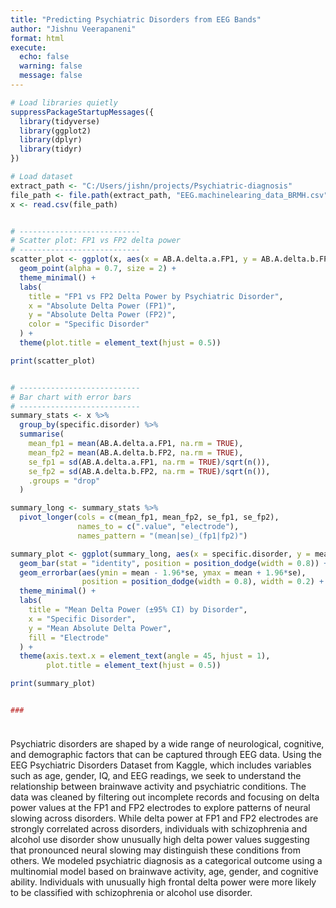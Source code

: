 ```yaml
---
title: "Predicting Psychiatric Disorders from EEG Bands"
author: "Jishnu Veerapaneni"
format: html
execute:
  echo: false
  warning: false
  message: false
---
```




```r
# Load libraries quietly
suppressPackageStartupMessages({
  library(tidyverse)
  library(ggplot2)
  library(dplyr)
  library(tidyr)
})

# Load dataset
extract_path <- "C:/Users/jishn/projects/Psychiatric-diagnosis"
file_path <- file.path(extract_path, "EEG.machinelearing_data_BRMH.csv")
x <- read.csv(file_path)


# ---------------------------
# Scatter plot: FP1 vs FP2 delta power
# ---------------------------
scatter_plot <- ggplot(x, aes(x = AB.A.delta.a.FP1, y = AB.A.delta.b.FP2, color = specific.disorder)) +
  geom_point(alpha = 0.7, size = 2) +
  theme_minimal() +
  labs(
    title = "FP1 vs FP2 Delta Power by Psychiatric Disorder",
    x = "Absolute Delta Power (FP1)",
    y = "Absolute Delta Power (FP2)",
    color = "Specific Disorder"
  ) +
  theme(plot.title = element_text(hjust = 0.5))

print(scatter_plot)


# ---------------------------
# Bar chart with error bars
# ---------------------------
summary_stats <- x %>%
  group_by(specific.disorder) %>%
  summarise(
    mean_fp1 = mean(AB.A.delta.a.FP1, na.rm = TRUE),
    mean_fp2 = mean(AB.A.delta.b.FP2, na.rm = TRUE),
    se_fp1 = sd(AB.A.delta.a.FP1, na.rm = TRUE)/sqrt(n()),
    se_fp2 = sd(AB.A.delta.b.FP2, na.rm = TRUE)/sqrt(n()),
    .groups = "drop"
  )

summary_long <- summary_stats %>%
  pivot_longer(cols = c(mean_fp1, mean_fp2, se_fp1, se_fp2),
               names_to = c(".value", "electrode"),
               names_pattern = "(mean|se)_(fp1|fp2)")

summary_plot <- ggplot(summary_long, aes(x = specific.disorder, y = mean, fill = electrode)) +
  geom_bar(stat = "identity", position = position_dodge(width = 0.8)) +
  geom_errorbar(aes(ymin = mean - 1.96*se, ymax = mean + 1.96*se),
                position = position_dodge(width = 0.8), width = 0.2) +
  theme_minimal() +
  labs(
    title = "Mean Delta Power (±95% CI) by Disorder",
    x = "Specific Disorder",
    y = "Mean Absolute Delta Power",
    fill = "Electrode"
  ) +
  theme(axis.text.x = element_text(angle = 45, hjust = 1),
        plot.title = element_text(hjust = 0.5))

print(summary_plot)


###



```

###

Psychiatric disorders are shaped by a wide range of neurological, cognitive, and demographic factors that can be captured through EEG data.
Using the EEG Psychiatric Disorders Dataset from Kaggle, which includes variables such as age, gender, IQ, and EEG readings, we seek to understand the relationship between brainwave activity and psychiatric conditions. The data was cleaned by filtering out incomplete records and focusing on delta power values at the FP1 and FP2 electrodes to explore patterns of neural slowing across disorders. While delta power at FP1 and FP2 electrodes are strongly correlated across disorders, individuals with schizophrenia and alcohol use disorder show unusually high delta power values suggesting that pronounced neural slowing may distinguish these conditions from others. We modeled psychiatric diagnosis as a categorical outcome using a multinomial model based on brainwave activity, age, gender, and cognitive ability. Individuals with unusually high frontal delta power were more likely to be classified with schizophrenia or alcohol use disorder.





